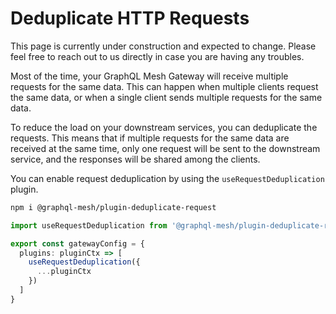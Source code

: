 
# Deduplicate HTTP Requests

<Callout>
  This page is currently under construction and expected to change. Please feel free to reach out to
  us directly in case you are having any troubles.
</Callout>

Most of the time, your GraphQL Mesh Gateway will receive multiple requests for the same data. This
can happen when multiple clients request the same data, or when a single client sends multiple
requests for the same data.

To reduce the load on your downstream services, you can deduplicate the requests. This means that if
multiple requests for the same data are received at the same time, only one request will be sent to
the downstream service, and the responses will be shared among the clients.

You can enable request deduplication by using the `useRequestDeduplication` plugin.

```sh npm2yarn
npm i @graphql-mesh/plugin-deduplicate-request
```

```ts filename="gateway.config.ts"
import useRequestDeduplication from '@graphql-mesh/plugin-deduplicate-request'

export const gatewayConfig = {
  plugins: pluginCtx => [
    useRequestDeduplication({
      ...pluginCtx
    })
  ]
}
```
